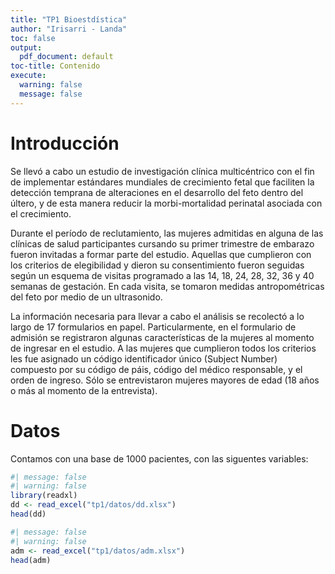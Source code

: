 ```yaml
---
title: "TP1 Bioestdística"
author: "Irisarri - Landa"
toc: false
output:
  pdf_document: default
toc-title: Contenido
execute:
  warning: false
  message: false
---
```


\thispagestyle{empty}

\begin{center}
  \vspace*{1cm}

  \Huge
  \textbf{TP 1: Validación de datos}

  \vspace{0.5cm}
  \LARGE

  \vspace{1.5cm}

  \textbf{Alumnos:}  Malena Irisarri, Román Landa\\

  \vfill

  \includegraphics[width=0.9\textwidth]{logo_universidad}

  \vspace{0.8cm}


  Rosario, Argentina

  17 de Abril de 2025
\end{center}

\newpage

# Introducción

Se llevó a cabo un estudio de investigación clínica multicéntrico con el fin de implementar estándares mundiales de crecimiento fetal que faciliten la detección temprana de alteraciones en el desarrollo del feto dentro del últero, y de esta manera reducir la morbi-mortalidad perinatal asociada con el crecimiento.

Durante el período de reclutamiento, las mujeres admitidas en alguna de las clínicas de salud participantes cursando su primer trimestre de embarazo fueron invitadas a formar parte del estudio. Aquellas que cumplieron con los criterios de elegibilidad y dieron su consentimiento fueron seguidas según un esquema de visitas programado a las 14, 18, 24, 28, 32, 36 y 40 semanas de gestación. En cada visita, se tomaron medidas antropométricas del feto por medio de un ultrasonido.

La información necesaria para llevar a cabo el análisis se recolectó a lo largo de 17 formularios en papel. Particularmente, en el formulario de admisión se registraron algunas características de la mujeres al momento de ingresar en el estudio. A las mujeres que cumplieron todos los criterios les fue asignado un código identificador único (Subject Number) compuesto por su código de páis, código del médico responsable, y el orden de ingreso. Sólo se entrevistaron mujeres mayores de edad (18 años o más al momento de la entrevista).

# Datos

Contamos con una base de 1000 pacientes, con las siguentes variables:

```r
#| message: false
#| warning: false
library(readxl)
dd <- read_excel("tp1/datos/dd.xlsx")
head(dd)
```

```r
#| message: false
#| warning: false
adm <- read_excel("tp1/datos/adm.xlsx")
head(adm)
```


